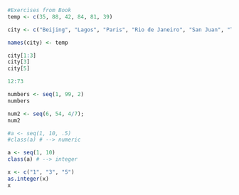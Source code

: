 ```r
#Exercises from Book
temp <- c(35, 88, 42, 84, 81, 39)

city <- c("Beijing", "Lagos", "Paris", "Rio de Janeiro", "San Juan", "Toronto")

names(city) <- temp

city[1:3]
city[3]
city[5]

12:73

numbers <- seq(1, 99, 2)
numbers

num2 <- seq(6, 54, 4/7);
num2

#a <- seq(1, 10, .5)
#class(a) # --> numeric

a <- seq(1, 10)
class(a) # --> integer

x <- c("1", "3", "5")
as.integer(x)
x

```